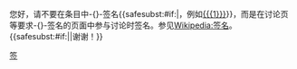 {{{icon|[[File:Information.svg|25px]] }}}您好，请不要在条目中-{}-签名{{<includeonly>safesubst:</includeonly>#if:{{{1|}}}|，例如[[{{{1}}}]]}}，而是在讨论页等要求-{}-签名的页面中参与讨论时签名。参见[[Wikipedia:签名]]。{{<includeonly>safesubst:</includeonly>#if:{{{2|}}}|{{{2}}}|谢谢！}}<noinclude>
{{Singlenotice}}
[[Category:用户警告模板|签]]</noinclude>